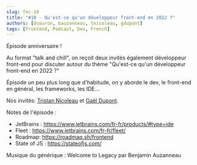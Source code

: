 ```yaml
---
slug: fec-10
title: "#10 - Qu'est-ce qu'un développeur front-end en 2022 ?"
authors: [dsouron, bauzanneau, tnicoleau, gdupont]
tags: [Frontend, Podcast, Dev, French]
---
```


Épisode anniversaire !

Au format "talk and chill", on reçoit deux invités également développeur front-end pour discuter autour du thème "Qu'est-ce qu'un développeur front-end en 2022 ?"

Épisode un peu plus long que d'habitude, on y aborde le dev, le front-end en général, les frameworks, les IDE...

<!--truncate-->


<SpotifyEmbed href="https://open.spotify.com/embed/episode/35y4SZczl5C9tJmpULtwBe" />

Nos invités: [Tristan Nicoleau](https://www.linkedin.com/in/tristan-nicoleau-a4b5079a/) et [Gaël Dupont](https://www.linkedin.com/in/ga%C3%ABl-dupont-13b11a114/).

Notes de l'épisode :

- JetBrains : https://www.jetbrains.com/fr-fr/products/#type=ide
- Fleet : https://www.jetbrains.com/fr-fr/fleet/
- Roadmap: https://roadmap.sh/frontend
- State of JS : https://stateofjs.com/

Musique du générique : Welcome to Legacy par Benjamin Auzanneau
